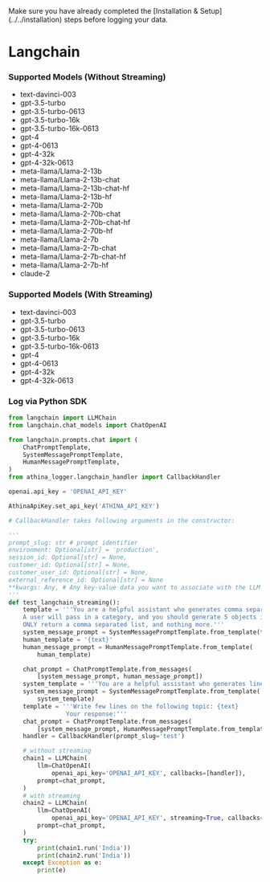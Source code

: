 
<Callout emoji="!!">
  Make sure you have already completed the [Installation &
  Setup](../../installation) steps before logging your data.
</Callout>

# Langchain

### Supported Models (Without Streaming)

- text-davinci-003
- gpt-3.5-turbo
- gpt-3.5-turbo-0613
- gpt-3.5-turbo-16k
- gpt-3.5-turbo-16k-0613
- gpt-4
- gpt-4-0613
- gpt-4-32k
- gpt-4-32k-0613
- meta-llama/Llama-2-13b
- meta-llama/Llama-2-13b-chat
- meta-llama/Llama-2-13b-chat-hf
- meta-llama/Llama-2-13b-hf
- meta-llama/Llama-2-70b
- meta-llama/Llama-2-70b-chat
- meta-llama/Llama-2-70b-chat-hf
- meta-llama/Llama-2-70b-hf
- meta-llama/Llama-2-7b
- meta-llama/Llama-2-7b-chat
- meta-llama/Llama-2-7b-chat-hf
- meta-llama/Llama-2-7b-hf
- claude-2

### Supported Models (With Streaming)

- text-davinci-003
- gpt-3.5-turbo
- gpt-3.5-turbo-0613
- gpt-3.5-turbo-16k
- gpt-3.5-turbo-16k-0613
- gpt-4
- gpt-4-0613
- gpt-4-32k
- gpt-4-32k-0613

### Log via Python SDK

```python
from langchain import LLMChain
from langchain.chat_models import ChatOpenAI

from langchain.prompts.chat import (
    ChatPromptTemplate,
    SystemMessagePromptTemplate,
    HumanMessagePromptTemplate,
)
from athina_logger.langchain_handler import CallbackHandler

openai.api_key = 'OPENAI_API_KEY'

AthinaApiKey.set_api_key('ATHINA_API_KEY')

# CallbackHandler takes following arguments in the constructor:

'''
prompt_slug: str # prompt identifier
environment: Optional[str] = 'production',
session_id: Optional[str] = None,
customer_id: Optional[str] = None,
customer_user_id: Optional[str] = None,
external_reference_id: Optional[str] = None
**kwargs: Any, # Any key-value data you want to associate with the LLM calls in a chain
'''
def test_langchain_streaming():
    template = '''You are a helpful assistant who generates comma separated lists.
    A user will pass in a category, and you should generate 5 objects in that category in a comma separated list.
    ONLY return a comma separated list, and nothing more.'''
    system_message_prompt = SystemMessagePromptTemplate.from_template(template)
    human_template = '{text}'
    human_message_prompt = HumanMessagePromptTemplate.from_template(
        human_template)

    chat_prompt = ChatPromptTemplate.from_messages(
        [system_message_prompt, human_message_prompt])
    system_template = '''You are a helpful assistant who generates lines about a particular topic'''
    system_message_prompt = SystemMessagePromptTemplate.from_template(
        system_template)
    template = '''Write few lines on the following topic: {text}
                Your response:'''
    chat_prompt = ChatPromptTemplate.from_messages(
        [system_message_prompt, HumanMessagePromptTemplate.from_template(template)])
    handler = CallbackHandler(prompt_slug='test')

    # without streaming
    chain1 = LLMChain(
        llm=ChatOpenAI(
            openai_api_key='OPENAI_API_KEY', callbacks=[handler]),
        prompt=chat_prompt,
    )
    # with streaming
    chain2 = LLMChain(
        llm=ChatOpenAI(
            openai_api_key='OPENAI_API_KEY', streaming=True, callbacks=[handler]),
        prompt=chat_prompt,
    )
    try:
        print(chain1.run('India'))
        print(chain2.run('India'))
    except Exception as e:
        print(e)
```
